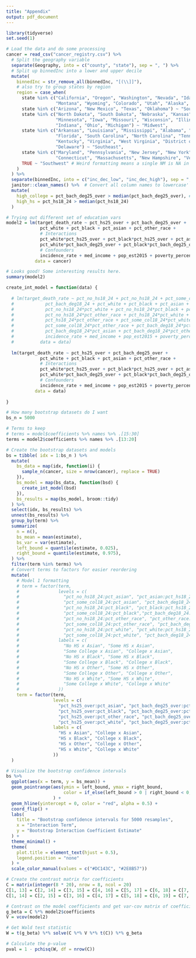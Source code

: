 ```yaml
---
title: "Appendix"
output: pdf_document
---
```


```r
library(tidyverse)
set.seed(1)

# Load the data and do some processing
cancer = read_csv("cancer_registry.csv") %>% 
  # Split the geography variable
  separate(Geography, into = c("county", "state"), sep = ", ") %>% 
  # Split up binnedInc into a lower and upper decile
  mutate(
    binnedInc = str_remove_all(binnedInc, "[(\\]]"),
    # also try to group states by region
    region = case_when(
      state %in% c("California", "Oregon", "Washington", "Nevada", "Idaho", 
                   "Montana", "Wyoming", "Colorado", "Utah", "Alaska", "Hawaii") ~ "West",
      state %in% c("Arizona", "New Mexico", "Texas", "Oklahoma") ~ "Southwest",
      state %in% c("North Dakota", "South Dakota", "Nebraska", "Kansas", 
                   "Minnesota", "Iowa", "Missouri", "Wisconsin", "Illinois", 
                   "Indiana", "Ohio", "Michigan") ~ "Midwest",
      state %in% c("Arkansas", "Louisiana", "Mississippi", "Alabama", "Georgia",
                   "Florida", "South Carolina", "North Carolina", "Tennessee",
                   "Kentucky", "Virginia", "West Virginia", "District of Columbia",
                   "Delaware") ~ "Southeast",
      state %in% c("Maryland", "Pennsylvania", "New Jersey", "New York", "Rhode Island",
                   "Connecticut", "Massachusetts", "New Hampshire", "Vermont", "Maine") ~ "Northeast",
      TRUE ~ "Southwest" # Weird formatting means a single NM is NA in state
    )
  ) %>% 
  separate(binnedInc, into = c("inc_dec_low", "inc_dec_high"), sep = ",") %>% 
  janitor::clean_names() %>%  # Convert all column names to lowercase'
  mutate(
    high_college = pct_bach_deg25_over > median(pct_bach_deg25_over), # median(pct_bach_deg18_24),
    high_hs = pct_hs18_24 > median(pct_hs18_24)
  )
```

```r
# Trying out different set of education vars
model2 = lm(target_death_rate ~ pct_hs25_over + pct_bach_deg25_over + 
             pct_white + pct_black + pct_asian + pct_other_race +
             # Interactions
             pct_white*pct_hs25_over + pct_black*pct_hs25_over + pct_asian*pct_hs25_over + pct_other_race*pct_hs25_over +
             pct_white*pct_bach_deg25_over + pct_black*pct_bach_deg25_over + pct_asian*pct_bach_deg25_over + pct_other_race*pct_bach_deg25_over +
             # Confounders
             incidence_rate + med_income + pop_est2015 + poverty_percent + median_age,
           data = cancer)

# Looks good! Some interesting results here.
summary(model2)    

create_int_model = function(data) {
  
  # lm(target_death_rate ~ pct_no_hs18_24 + pct_no_hs18_24 + pct_some_col18_24 +
  #            pct_bach_deg18_24 + pct_white + pct_black + pct_asian + pct_other_race +
  #            pct_no_hs18_24*pct_white + pct_no_hs18_24*pct_black + pct_no_hs18_24*pct_asian + 
  #            pct_no_hs18_24*pct_other_race + pct_hs18_24*pct_white + pct_hs18_24*pct_black + pct_hs18_24*pct_asian + 
  #            pct_hs18_24*pct_other_race + pct_some_col18_24*pct_white + pct_some_col18_24*pct_black + pct_some_col18_24*pct_asian + 
  #            pct_some_col18_24*pct_other_race + pct_bach_deg18_24*pct_white + pct_bach_deg18_24*pct_black + 
  #            pct_bach_deg18_24*pct_asian + pct_bach_deg18_24*pct_other_race +
  #            incidence_rate + med_income + pop_est2015 + poverty_percent + median_age,
  #          data = data)
  
  lm(target_death_rate ~ pct_hs25_over + pct_bach_deg25_over + 
             pct_white + pct_black + pct_asian + pct_other_race +
             # Interactions
             pct_white*pct_hs25_over + pct_black*pct_hs25_over + pct_asian*pct_hs25_over + pct_other_race*pct_hs25_over +
             pct_white*pct_bach_deg25_over + pct_black*pct_bach_deg25_over + pct_asian*pct_bach_deg25_over + pct_other_race*pct_bach_deg25_over +
             # Confounders
             incidence_rate + med_income + pop_est2015 + poverty_percent + median_age,
           data = data)
  
}

# How many bootstrap datasets do I want
bs_n = 5000

# Terms to keep
# terms = model$coefficients %>% names %>% .[15:30]
terms = model2$coefficients %>% names %>% .[13:20]

# Create the bootstrap datasets and models
bs = tibble( idx = 1:bs_n ) %>% 
  mutate(
    bs_data = map(idx, function(i) {
      sample_n(cancer, size = nrow(cancer), replace = TRUE)
    }),
    bs_model = map(bs_data, function(bsd) {
      create_int_model(bsd)
    }),
    bs_results = map(bs_model, broom::tidy)
  ) %>% 
  select(idx, bs_results) %>% 
  unnest(bs_results) %>% 
  group_by(term) %>% 
  summarize(
    n = n(),
    bs_mean = mean(estimate),
    bs_var = var(estimate),
    left_bound = quantile(estimate, 0.025),
    right_bound = quantile(estimate, 0.975),
  ) %>% 
  filter(term %in% terms) %>% 
  # Convert terms to factors for easier reordering
  mutate(
    # Model 1 formatting
    # term = factor(term, 
    #               levels = c(
    #                 "pct_no_hs18_24:pct_asian", "pct_asian:pct_hs18_24",
    #                 "pct_some_col18_24:pct_asian", "pct_bach_deg18_24:pct_asian",
    #                 "pct_no_hs18_24:pct_black", "pct_black:pct_hs18_24",
    #                 "pct_some_col18_24:pct_black","pct_bach_deg18_24:pct_black",
    #                 "pct_no_hs18_24:pct_other_race", "pct_other_race:pct_hs18_24",
    #                 "pct_some_col18_24:pct_other_race", "pct_bach_deg18_24:pct_other_race",
    #                 "pct_no_hs18_24:pct_white", "pct_white:pct_hs18_24",   
    #                 "pct_some_col18_24:pct_white", "pct_bach_deg18_24:pct_white"),
    #               labels = c(
    #                 "No HS x Asian", "Some HS x Asian",
    #                 "Some College x Asian", "College x Asian",
    #                 "No HS x Black", "Some HS x Black",
    #                 "Some College x Black", "College x Black",
    #                 "No HS x Other", "Some HS x Other",
    #                 "Some College x Other", "College x Other",
    #                 "No HS x White", "Some HS x White",
    #                 "Some College x White", "College x White"
    #               ))
    term = factor(term, 
                  levels = c(
                    "pct_hs25_over:pct_asian", "pct_bach_deg25_over:pct_asian",
                    "pct_hs25_over:pct_black", "pct_bach_deg25_over:pct_black",
                    "pct_hs25_over:pct_other_race", "pct_bach_deg25_over:pct_other_race",
                    "pct_hs25_over:pct_white", "pct_bach_deg25_over:pct_white"),
                  labels = c(
                    "HS x Asian", "College x Asian",
                    "HS x Black", "College x Black",
                    "HS x Other", "College x Other",
                    "HS x White", "College x White"
                  ))
  )

# Visualize the bootstrap confidence intervals
bs %>% 
  ggplot(aes(x = term, y = bs_mean)) +
  geom_pointrange(aes(ymin = left_bound, ymax = right_bound,
                      color = if_else(left_bound > 0 | right_bound < 0, "y", "n"))
                  ) +
  geom_hline(yintercept = 0, color = "red", alpha = 0.5) +
  coord_flip() +
  labs(
    title = "Bootstrap confidence intervals for 5000 resamples",
    x = "Interaction Term",
    y = "Bootstrap Interaction Coefficient Estimate"
  ) +
  theme_minimal() +
  theme(
    plot.title = element_text(hjust = 0.5),
    legend.position = "none"
  ) +
  scale_color_manual(values = c("#DC143C", "#2E8B57"))
```

```r
# Create the contrast matrix for coefficients
C = matrix(integer(8 * 20), nrow = 8, ncol = 20)
C[1, 13] = C[2, 14] = C[3, 15] = C[4, 16] = C[5, 17] = C[6, 18] = C[7, 19] = C[8, 20] = 1
C[1, 14] = C[2, 15] = C[3, 16] = C[4, 17] = C[5, 18] = C[6, 19] = C[7, 20] = -1

# Contrast on the model coefficients and get var-cov matrix of coefficients
g_beta = C %*% model2$coefficients
V = vcov(model2)

# Get Wald test statistic
W = t(g_beta) %*% solve(C %*% V %*% t(C)) %*% g_beta

# Calculate the p-value
pval = 1 - pchisq(W, df = nrow(C))
```